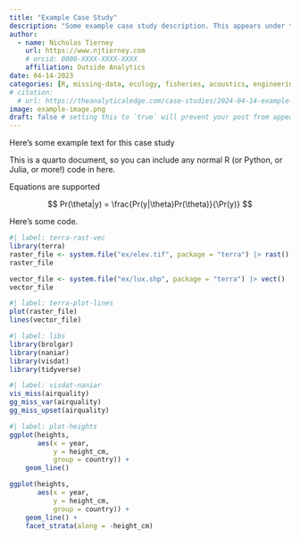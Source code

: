 ```yaml
---
title: "Example Case Study"
description: "Some example case study description. This appears under the title, and is also on the listings page."
author:
  - name: Nicholas Tierney
    url: https://www.njtierney.com
    # orcid: 0000-XXXX-XXXX-XXXX
    affiliation: Outside Analytics
date: 04-14-2023
categories: [R, missing-data, ecology, fisheries, acoustics, engineering, medical-research] # self-defined categories
# citation: 
  # url: https://theanalyticaledge.com/case-studies/2024-04-14-example-case-study/ 
image: example-image.png
draft: false # setting this to `true` will prevent your post from appearing on your listing page until you're ready!
---
```


Here's some example text for this case study

This is a quarto document, so you can include any normal R (or Python, or Julia, or more!) code in here.

Equations are supported

$$
Pr(\theta|y) = \frac{Pr(y|\theta)Pr(\theta)}{\Pr(y)}
$$

Here's some code.

```r
#| label: terra-rast-vec
library(terra)
raster_file <- system.file("ex/elev.tif", package = "terra") |> rast()
raster_file

vector_file <- system.file("ex/lux.shp", package = "terra") |> vect()
vector_file

```

```r
#| label: terra-plot-lines
plot(raster_file)
lines(vector_file)

```

```r
#| label: libs
library(brolgar)
library(naniar)
library(visdat)
library(tidyverse)

```

```r
#| label: visdat-naniar
vis_miss(airquality)
gg_miss_var(airquality)
gg_miss_upset(airquality)

```

```r
#| label: plot-heights
ggplot(heights,
       aes(x = year,
           y = height_cm,
           group = country)) + 
    geom_line()

ggplot(heights,
       aes(x = year,
           y = height_cm,
           group = country)) + 
    geom_line() +
    facet_strata(along = -height_cm)
```
